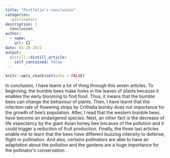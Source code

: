 ```yaml
---
title: "Portfolio’s conclusion"
categories:
  -pollinators
description: |
  Conclusion
author:
  - name: ___
    url: {}
date: 03-28-2021
output:
  distill::distill_article:
    self_contained: false
---
```


```r
knitr::opts_chunk$set(echo = FALSE)
```

In conclusion, I have learnt a lot of thing through this seven articles. To beginning, the bumble bees make holes in the leaves of plants because it enables the early blooming to find food. Thus, it means that the bumble bees can change the behaviour of plants. Then, I have learnt that the infection rate of flowering strips by Crithidia bomby does not importance for the growth of bee’s population. After, I  read that the western bumble bees have become an endangered species. Next, an other fact is the decrease of life expectancy by the giant Asian honey bee because of the pollution and it could trigger a reduction of fruit production. Finally, the three last articles enable me to learn that the bees have different buzzing intensity to defense, flight or pollination. And also, certains pollinators are able to have an  adaptation about the pollution and the  gardens are a huge importance for the pollinator’s conservation .
